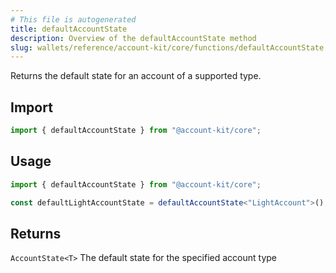 ```yaml
---
# This file is autogenerated
title: defaultAccountState
description: Overview of the defaultAccountState method
slug: wallets/reference/account-kit/core/functions/defaultAccountState
---
```


Returns the default state for an account of a supported type.

## Import

```ts
import { defaultAccountState } from "@account-kit/core";
```

## Usage

```ts
import { defaultAccountState } from "@account-kit/core";

const defaultLightAccountState = defaultAccountState<"LightAccount">();
```

## Returns

`AccountState<T>`
The default state for the specified account type
